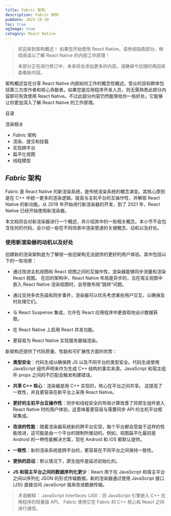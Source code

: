 ```yaml
---
title: Fabric 架构
description: Fabric 架构
pubDate: 2025-10-10
toc: true
ogImage: true
category: React Native
---
```


> 欢迎来到架构概述！ 如果您开始使用 React Native，请参阅指南部分。继续阅读以了解 React Native 的内部工作原理！
>
> 本部分正在进行修订中，未来将会添加更多的内容。请确保今后随时再回来查看新内容。

架构概述旨在分享 React Native 内部如何工作的概念性概述。受众的目标群体包括第三方库作者和核心贡献者。如果您是应用程序开发人员，则无需熟悉此部分内容即可有效使用 React Native。不过此部分内容仍然能带给你一些好处，它能够让你更加深入了解 React Native 的工作原理。

目录

渲染相关

- _Fabric_ 架构
- 渲染、提交和挂载
- 实现跨平台
- 扁平化视图
- 线程模型

## _Fabric_ 架构

Fabric 是 React Native 的新渲染系统，是传统渲染系统的概念演变。其核心原则是在 C++ 中统一更多的渲染逻辑，提高与主机平台的互操作性，并解锁 React Native 的新功能。从 2018 年开始进行新渲染器的开发，到了 2021 年，React Native 已经开始使用新渲染器。

本文档将会对新渲染器进行一个概述，并介绍其中的一些相关概念。本小节不会包含任何的代码，会介绍一些在不同场景中渲染管道的关键概念、动机以及好处。

### 使用新渲染器的动机以及好处

创建新的渲染架构是为了解锁一些旧架构无法提供的更好的用户体验。其中包括以下的一些场景：

- 通过改进主机视图和 React 视图之间的互操作性，渲染器能够同步测量和渲染 React 视图。 在旧的架构中，React Native 布局是异步的，当在宿主视图中嵌入 React Native 渲染视图时，会导致布局“跳转”问题。

- 通过支持多优先级和同步事件，渲染器可以优先考虑某些用户交互，以确保及时处理它们。

- 与 React Suspense 集成，允许在 React 应用程序中更直观地设计数据获取。

- 在 React Native 上启用 React 并发功能。

- 更容易为 React Native 实现服务器端渲染。

新架构还提供了代码质量、性能和可扩展性方面的优势：

- **类型安全**：代码生成以确保跨 JS 以及不同平台的类型安全。代码生成使用 JavaScript 组件声明来作为生成 C++ 结构的事实来源。JavaScript 和宿主组件 props 之间的不匹配会触发构建错误。

- **共享 C++ 核心**：渲染器是用 C++ 实现的，核心在平台之间共享。 这提高了一致性，并且更容易在新平台上采用 React Native。

- **更好的主机平台互操作性**：同步和线程安全的布局计算改善了将原生组件嵌入 React Native 时的用户体验，这意味着更容易与需要同步 API 的主机平台框架集成。

- **改进的性能**：随着渲染器系统新的跨平台实现，每个平台都会受益于这样的性能改进，这可能是由一个平台的限制所推动的。例如，视图扁平化最初是 Android 的一种性能解决方案，现在 Android 和 iOS 都默认提供。

- **一致性**：新的渲染系统是跨平台的，更容易在不同平台之间保持一致性。

- **更快的启动**：默认情况下，原生组件是延迟初始化的。

- **JS 和宿主平台之间的数据序列化更少**：React 用于在 JavaScript 和宿主平台之间以序列化 JSON 的形式传输数据。新的渲染器通过使用 JavaScript 接口 (JSI) 直接访问 JavaScript 值来改进数据传输。

> 术语解释：
> JavaScript Interfaces (JSI)：将 JavaScript 引擎嵌入 C++ 应用程序的轻量级 API。 Fabric 使用它在 Fabric 的 C++ 核心和 React 之间进行通信。
